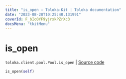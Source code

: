 ```yaml
---
title: "is_open — Toloka-Kit | Toloka documentation"
date: "2023-08-28T10:25:40.131991"
coverId: F_bIcOYF9yjrxkPZrXc3
docsMenu: "tkitMenu"
---
```


# is_open

`toloka.client.pool.Pool.is_open` | [Source code](https://github.com/Toloka/toloka-kit/blob/v1.2.1/src/client/pool/__init__.py#L248)

```python
is_open(self)
```